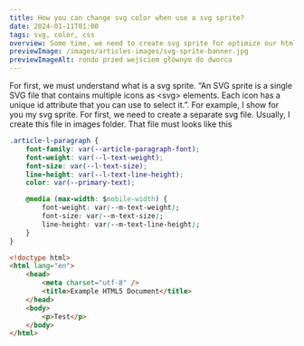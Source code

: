 ```yaml
---
title: How you can change svg color when use a svg sprite?
date: 2024-01-11T01:00
tags: svg, color, css
overview: Some time, we need to create svg sprite for optimize our html markup and keep all of	icons in separate file. But here, we will have some problem, we can’t dymanicly change a	color on this svg that is in svg sprite.
previewImage: /images/articles-images/svg-sprite-banner.jpg
previewImageAlt: rondo przed wejściem głównym do dworca
---
```



<ArticlePart>
	<AerticleParagraphM>
		For first, we must understand what is a svg sprite. “An SVG sprite is a single SVG file that
		contains multiple icons as &ltsvg&gt elements. Each icon has a unique id attribute that you can
		use to select it.”. For example, I show for you my svg sprite. For first, we need to create a
		separate svg file. Usually, I create this file in images folder. That file must looks like this
	</AerticleParagraphM>

```css
.article-l-paragraph {
	font-family: var(--article-paragraph-font);
	font-weight: var(--l-text-weight);
	font-size: var(--l-text-size);
	line-height: var(--l-text-line-height);
	color: var(--primary-text);

	@media (max-width: $mobile-width) {
		font-weight: var(--m-text-weight);
		font-size: var(--m-text-size);
		line-height: var(--m-text-line-height);
	}
}
```

```html
<!doctype html>
<html lang="en">
	<head>
		<meta charset="utf-8" />
		<title>Example HTML5 Document</title>
	</head>
	<body>
		<p>Test</p>
	</body>
</html>
```

</ArticlePart>
